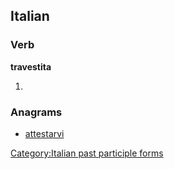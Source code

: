 ==Italian==

===Verb===
'''travestita'''

# {{feminine of|travestito}}

===Anagrams===
* [[attestarvi#Italian|attestarvi]]

[[Category:Italian past participle forms]]